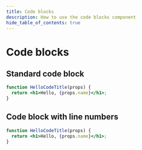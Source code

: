 ```yaml
---
title: Code blocks
description: How to use the code blocks component
hide_table_of_contents: true
---
```


# Code blocks

## Standard code block

```jsx title="/src/components/HelloCodeTitle.js"
function HelloCodeTitle(props) {
  return <h1>Hello, {props.name}</h1>;
}
```

## Code block with line numbers

```jsx title="/src/components/HelloCodeTitle.js" showLineNumbers
function HelloCodeTitle(props) {
  return <h1>Hello, {props.name}</h1>;
}
```
